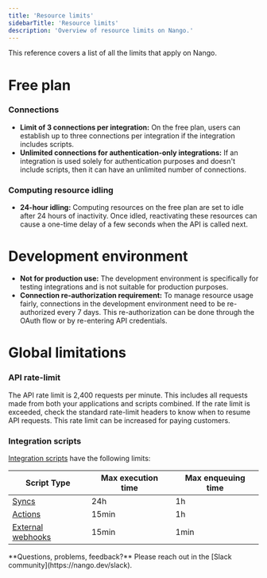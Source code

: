 ```yaml
---
title: 'Resource limits'
sidebarTitle: 'Resource limits'
description: 'Overview of resource limits on Nango.'
---
```


This reference covers a list of all the limits that apply on Nango.

# Free plan

### Connections

- **Limit of 3 connections per integration:** On the free plan, users can establish up to three connections per integration if the integration includes scripts.
- **Unlimited connections for authentication-only integrations:** If an integration is used solely for authentication purposes and doesn't include scripts, then it can have an unlimited number of connections.

### Computing resource idling

- **24-hour idling:** Computing resources on the free plan are set to idle after 24 hours of inactivity. Once idled, reactivating these resources can cause a one-time delay of a few seconds when the API is called next.

# Development environment

- **Not for production use:** The development environment is specifically for testing integrations and is not suitable for production purposes.
- **Connection re-authorization requirement:** To manage resource usage fairly, connections in the development environment need to be re-authorized every 7 days. This re-authorization can be done through the OAuth flow or by re-entering API credentials.

# Global limitations

### API rate-limit

The API rate limit is 2,400 requests per minute. This includes all requests made from both your applications and scripts combined. If the rate limit is exceeded, check the standard rate-limit headers to know when to resume API requests. This rate limit can be increased for paying customers.

### Integration scripts

[Integration scripts](/understand/concepts/scripts) have the following limits: 

| Script Type | Max execution time | Max enqueuing time |
| - | - | - |
| [Syncs](/understand/concepts/syncs) | 24h | 1h |
| [Actions](/understand/concepts/actions) | 15min | 1h |
| [External webhooks](/guides/receive-webhooks-from-an-api#handle-external-webhooks-in-syncs) | 15min | 1min |

<Tip>
**Questions, problems, feedback?** Please reach out in the [Slack community](https://nango.dev/slack).
</Tip>